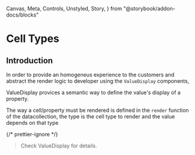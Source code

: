   Canvas,
  Meta,
  Controls,
  Unstyled,
  Story,
} from "@storybook/addon-docs/blocks"

<Meta title="Data Collection/Cell Types" />

# Cell Types

## Introduction

In order to provide an homogeneus experience to the customers and abstract the
render logic to developer using the `ValueDisplay` components,

ValueDisplay provices a semantic way to define the value's display of a
property.

The way a cell/property must be rendered is defined in the `render` function of
the datacollection, the type is the cell type to render and the value depends on
that type

{/* prettier-ignore */}
> Check <LinkTo kind="Components/ValueDisplay" story="Documentation">ValueDisplay</LinkTo>
> for details.
